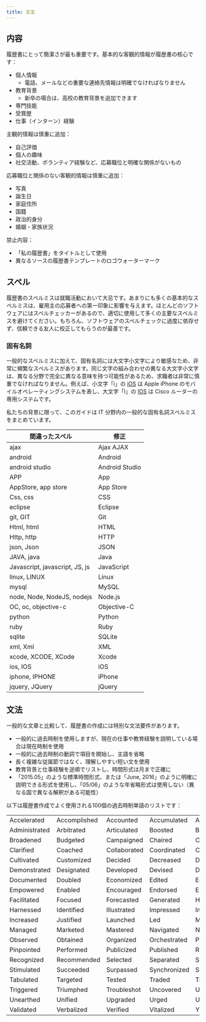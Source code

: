 ```yaml
---
title: 文法
---
```


## 内容

履歴書にとって簡潔さが最も重要です。基本的な客観的情報が履歴書の核心です：

- 個人情報
  - 電話、メールなどの重要な連絡先情報は明確でなければなりません
- 教育背景
  - 新卒の場合は、高校の教育背景を追加できます
- 専門技能
- 受賞歴
- 仕事（インターン）経験

主観的情報は慎重に追加：

- 自己評価
- 個人の趣味
- 社交活動、ボランティア経験など、応募職位と明確な関係がないもの

応募職位と関係のない客観的情報は慎重に追加：

- 写真
- 誕生日
- 家庭住所
- 国籍
- 政治的身分
- 婚姻・家族状況

禁止内容：

- 「私の履歴書」をタイトルとして使用
- 異なるソースの履歴書テンプレートのロゴウォーターマーク

## スペル

履歴書のスペルミスは就職活動において大忌です。あまりにも多くの基本的なスペルミスは、雇用主の応募者への第一印象に影響を与えます。ほとんどのソフトウェアにはスペルチェッカーがあるので、適切に使用して多くの主要なスペルミスを避けてください。もちろん、ソフトウェアのスペルチェックに過度に依存せず、信頼できる友人に校正してもらうのが最善です。

### 固有名詞

一般的なスペルミスに加えて、固有名詞には大文字小文字により敏感なため、非常に頻繁なスペルミスがあります。同じ文字の組み合わせの異なる大文字小文字は、異なる分野で完全に異なる意味を持つ可能性があるため、求職者は非常に慎重でなければなりません。例えば、小文字「i」の [iOS](http://www.apple.com/ios/) は Apple iPhone のモバイルオペレーティングシステムを表し、大文字「I」の [IOS](https://en.wikipedia.org/wiki/Cisco_IOS) は Cisco ルーターの専用システムです。

私たちの背景に限って、このガイドは IT 分野内の一般的な固有名詞スペルミスをまとめています。

| 間違ったスペル                          | 修正            |
| ------------------------------ | -------------- |
| ajax                           | Ajax AJAX      |
| android                        | Android        |
| android studio                 | Android Studio |
| APP                            | App            |
| AppStore, app store            | App Store      |
| Css, css                       | CSS            |
| eclipse                        | Eclipse        |
| git, GIT                       | Git            |
| Html, html                     | HTML           |
| Http, http                     | HTTP           |
| json, Json                     | JSON           |
| JAVA, java                     | Java           |
| Javascript, javascript, JS, js | JavaScript     |
| linux, LINUX                   | Linux          |
| mysql                          | MySQL          |
| node, Node, NodeJS, nodejs     | Node.js        |
| OC, oc, objective-c            | Objective-C    |
| python                         | Python         |
| ruby                           | Ruby           |
| sqlite                         | SQLite         |
| xml, Xml                       | XML            |
| xcode, XCODE, XCode            | Xcode          |
| ios, IOS                       | iOS            |
| iphone, IPHONE                 | iPhone         |
| jquery, JQuery                 | jQuery         |

## 文法

一般的な文章と比較して、履歴書の作成には特別な文法要件があります。

- 一般的に過去時制を使用しますが、現在の仕事や教育経験を説明している場合は現在時制を使用
- 一般的に過去時制の動詞で項目を開始し、主語を省略
- 長く複雑な従属節ではなく、理解しやすい短い文を使用
- 教育背景と仕事経験を逆順でリストし、時間形式は月まで正確に
- 「2015.05」のような標準時間形式、または「June, 2016」のように明確に説明できる形式を使用し、「05/06」のような年省略形式は使用しない（異なる国で異なる解釈がある可能性）

以下は履歴書作成でよく使用される100個の過去時制単語のリストです：

|               |              |              |              |              |
| ------------- | ------------ | ------------ | ------------ | ------------ |
| Accelerated   | Accomplished | Accounted    | Accumulated  | Achieved     |
| Administrated | Arbitrated   | Articulated  | Boosted      | Briefed      |
| Broadened     | Budgeted     | Campaigned   | Chaired      | Championed   |
| Clarified     | Coached      | Collaborated | Coordinated  | Corroborated |
| Cultivated    | Customized   | Decided      | Decreased    | Delegated    |
| Demonstrated  | Designated   | Developed    | Devised      | Diagnosed    |
| Documented    | Doubled      | Economized   | Edited       | Educated     |
| Empowered     | Enabled      | Encouraged   | Endorsed     | Enhanced     |
| Facilitated   | Focused      | Forecasted   | Generated    | Harmonized   |
| Harnessed     | Identified   | Illustrated  | Impressed    | Improved     |
| Increased     | Justified    | Launched     | Led          | Magnified    |
| Managed       | Marketed     | Mastered     | Navigated    | Negotiated   |
| Observed      | Obtained     | Organized    | Orchestrated | Participated |
| Pinpointed    | Performed    | Publicized   | Published    | Realigned    |
| Recognized    | Recommended  | Selected     | Separated    | Spearheaded  |
| Stimulated    | Succeeded    | Surpassed    | Synchronized | Synergized   |
| Tabulated     | Targeted     | Tested       | Traded       | Translated   |
| Triggered     | Triumphed    | Troubleshot  | Uncovered    | Underwrote   |
| Unearthed     | Unified      | Upgraded     | Urged        | Utilized     |
| Validated     | Verbalized   | Verified     | Vitalized    | Yielded      |
